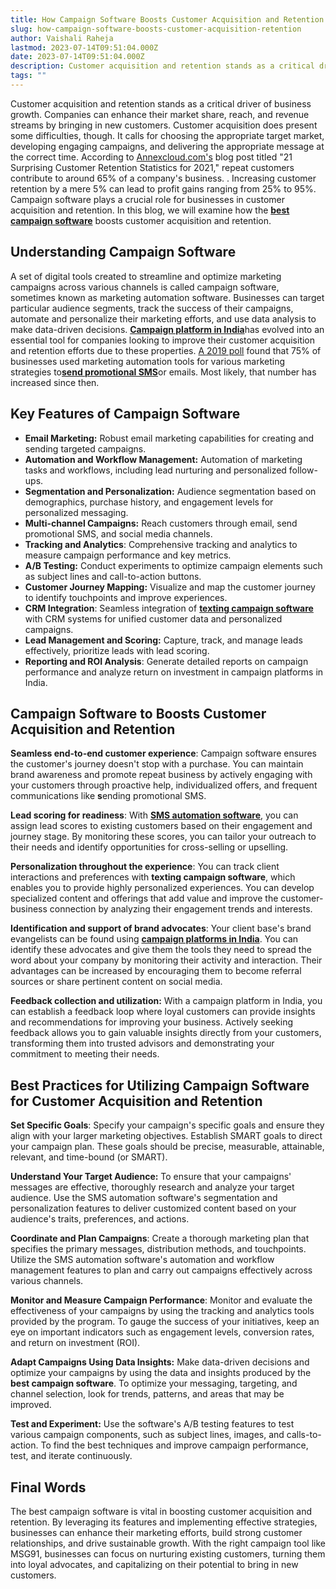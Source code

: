 ```yaml
---
title: How Campaign Software Boosts Customer Acquisition and Retention
slug: how-campaign-software-boosts-customer-acquisition-retention
author: Vaishali Raheja
lastmod: 2023-07-14T09:51:04.000Z
date: 2023-07-14T09:51:04.000Z
description: Customer acquisition and retention stands as a critical driver of business growth. Companies can enhance their market share, reach, and revenue streams by bringing in new customers. Customer acquisition does present some difficulties, though. It calls for choosing the appropriate target market, developing engaging campaigns, and delivering the appropriate message at the correct time. According to [Annexcloud.com's](https://www.annexcloud.com/blog/21-surprising-customer-retention-statistics-2021/) blog post titled "21 Surprising Customer Retention Statistics for 2021," repeat customers contribute to around 65% of a company's business. . Increasing customer retention by a mere 5% can lead to profit gains ranging from 25% to 95%. Campaign software plays a crucial role for businesses in customer acquisition and retention. In this blog, we will examine how the boosts customer acquisition and retention.
tags: ""
---
```


Customer acquisition and retention stands as a critical driver of business growth. Companies can enhance their market share, reach, and revenue streams by bringing in new customers. Customer acquisition does present some difficulties, though. It calls for choosing the appropriate target market, developing engaging campaigns, and delivering the appropriate message at the correct time. According to [Annexcloud.com's](https://www.annexcloud.com/blog/21-surprising-customer-retention-statistics-2021/) blog post titled "21 Surprising Customer Retention Statistics for 2021," repeat customers contribute to around 65% of a company's business. . Increasing customer retention by a mere 5% can lead to profit gains ranging from 25% to 95%. Campaign software plays a crucial role for businesses in customer acquisition and retention. In this blog, we will examine how the [**best campaign software**](https://msg91.com/campaign) boosts customer acquisition and retention.

**Understanding Campaign Software**
-----------------------------------

A set of digital tools created to streamline and optimize marketing campaigns across various channels is called campaign software, sometimes known as marketing automation software. Businesses can target particular audience segments, track the success of their campaigns, automate and personalize their marketing efforts, and use data analysis to make data-driven decisions. [**Campaign platform in India**](https://msg91.com/campaign)has evolved into an essential tool for companies looking to improve their customer acquisition and retention efforts due to these properties. [A 2019 poll](https://resources.industrydive.com/state-of-marketing-automation-2019-survey-report) found that 75% of businesses used marketing automation tools for various marketing strategies to[**send promotional SMS**](https://msg91.com/campaign)or emails. Most likely, that number has increased since then.

**Key Features of Campaign Software**
-------------------------------------

* **Email Marketing:** Robust email marketing capabilities for creating and sending targeted campaigns.
* **Automation and Workflow Management:** Automation of marketing tasks and workflows, including lead nurturing and personalized follow-ups.
* **Segmentation and Personalization:** Audience segmentation based on demographics, purchase history, and engagement levels for personalized messaging.
* **Multi-channel Campaigns:** Reach customers through email, send promotional SMS, and social media channels.
* **Tracking and Analytics**: Comprehensive tracking and analytics to measure campaign performance and key metrics.
* **A/B Testing:** Conduct experiments to optimize campaign elements such as subject lines and call-to-action buttons.
* **Customer Journey Mapping:** Visualize and map the customer journey to identify touchpoints and improve experiences.
* **CRM Integration**: Seamless integration of [**texting campaign software**](https://msg91.com/campaign) with CRM systems for unified customer data and personalized campaigns.
* **Lead Management and Scoring:** Capture, track, and manage leads effectively, prioritize leads with lead scoring.
* **Reporting and ROI Analysis**: Generate detailed reports on campaign performance and analyze return on investment in campaign platforms in India.

**Campaign Software to Boosts Customer Acquisition and Retention**
------------------------------------------------------------------

**Seamless end-to-end customer experience**: Campaign software ensures the customer's journey doesn't stop with a purchase. You can maintain brand awareness and promote repeat business by actively engaging with your customers through proactive help, individualized offers, and frequent communications like **s**ending promotional SMS.

**Lead scoring for readiness**: With [**SMS automation software**](https://msg91.com/campaign), you can assign lead scores to existing customers based on their engagement and journey stage. By monitoring these scores, you can tailor your outreach to their needs and identify opportunities for cross-selling or upselling.

**Personalization throughout the experience**: You can track client interactions and preferences with **texting campaign software**, which enables you to provide highly personalized experiences. You can develop specialized content and offerings that add value and improve the customer-business connection by analyzing their engagement trends and interests.

**Identification and support of brand advocates**: Your client base's brand evangelists can be found using [**campaign platforms in India**](https://msg91.com/campaign). You can identify these advocates and give them the tools they need to spread the word about your company by monitoring their activity and interaction. Their advantages can be increased by encouraging them to become referral sources or share pertinent content on social media.

**Feedback collection and utilization:** With a campaign platform in India, you can establish a feedback loop where loyal customers can provide insights and recommendations for improving your business. Actively seeking feedback allows you to gain valuable insights directly from your customers, transforming them into trusted advisors and demonstrating your commitment to meeting their needs.

**Best Practices for Utilizing Campaign Software for Customer Acquisition and Retention**
-----------------------------------------------------------------------------------------

**Set Specific Goals**: Specify your campaign's specific goals and ensure they align with your larger marketing objectives. Establish SMART goals to direct your campaign plan. These goals should be precise, measurable, attainable, relevant, and time-bound (or SMART).

**Understand Your Target Audience:** To ensure that your campaigns' messages are effective, thoroughly research and analyze your target audience. Use the SMS automation software's segmentation and personalization features to deliver customized content based on your audience's traits, preferences, and actions.

**Coordinate and Plan Campaigns**: Create a thorough marketing plan that specifies the primary messages, distribution methods, and touchpoints. Utilize the SMS automation software's automation and workflow management features to plan and carry out campaigns effectively across various channels.

**Monitor and Measure Campaign Performance**: Monitor and evaluate the effectiveness of your campaigns by using the tracking and analytics tools provided by the program. To gauge the success of your initiatives, keep an eye on important indicators such as engagement levels, conversion rates, and return on investment (ROI).

**Adapt Campaigns Using Data Insights:** Make data-driven decisions and optimize your campaigns by using the data and insights produced by the **best campaign software**. To optimize your messaging, targeting, and channel selection, look for trends, patterns, and areas that may be improved.

**Test and Experiment:** Use the software's A/B testing features to test various campaign components, such as subject lines, images, and calls-to-action. To find the best techniques and improve campaign performance, test, and iterate continuously.

Final Words
-----------

The best campaign software is vital in boosting customer acquisition and retention. By leveraging its features and implementing effective strategies, businesses can enhance their marketing efforts, build strong customer relationships, and drive sustainable growth. With the right campaign tool like MSG91, businesses can focus on nurturing existing customers, turning them into loyal advocates, and capitalizing on their potential to bring in new customers.

